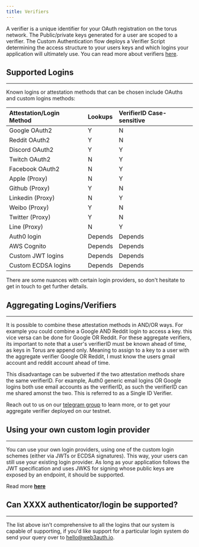```yaml
---
title: Verifiers
---
```


A verifier is a unique identifier for your OAuth registration on the torus network. The Public/private keys generated for a user are scoped to a
verifier. The Custom Authentication flow deploys a Verifier Script determining the access structure to your users keys and which logins your
application will ultimately use. You can read more about verifiers
[here](https://medium.com/toruslabs/key-assignments-resolution-and-retrieval-afb984500612).

## Supported Logins

---

Known logins or attestation methods that can be chosen include OAuths and custom logins methods:

| Attestation/Login Method | Lookups | VerifierID Case-sensitive |
| :----------------------- | :------ | :------------------------ |
| Google OAuth2            | Y       | N                         |
| Reddit OAuth2            | Y       | N                         |
| Discord OAuth2           | Y       | Y                         |
| Twitch OAuth2            | N       | Y                         |
| Facebook OAuth2          | N       | Y                         |
| Apple \(Proxy\)          | N       | Y                         |
| Github \(Proxy\)         | Y       | N                         |
| Linkedin \(Proxy\)       | N       | Y                         |
| Weibo \(Proxy\)          | Y       | N                         |
| Twitter \(Proxy\)        | Y       | N                         |
| Line \(Proxy\)           | N       | Y                         |
| Auth0 login              | Depends | Depends                   |
| AWS Cognito              | Depends | Depends                   |
| Custom JWT logins        | Depends | Depends                   |
| Custom ECDSA logins      | Depends | Depends                   |

There are some nuances with certain login providers, so don't hesitate to get in touch to get further details.

## Aggregating Logins/Verifiers

---

It is possible to combine these attestation methods in AND/OR ways. For example you could combine a Google AND Reddit login to access a key. this vice
versa can be done for Google OR Reddit. For these aggregate verifiers, its important to note that a user's verifierID must be known ahead of time, as
keys in Torus are append only. Meaning to assign to a key to a user with the aggregate verifier Google OR Reddit, I must know the users gmail account
and reddit account ahead of time.

This disadvantage can be subverted if the two attestation methods share the same verifierID. For example, Auth0 generic email logins OR Google logins
both use email accounts as the verifierID, as such the verifierID can me shared amonst the two. This is referred to as a Single ID Verifier.

Reach out to us on our [telegram group](https://t.me/web3auth) to learn more, or to get your aggregate verifier deployed on our testnet.

## Using your own custom login provider

---

You can use your own login providers, using one of the custom login schemes \(either via JWTs or ECDSA signatures\). This way, your users can still
use your existing login provider. As long as your application follows the JWT specification and uses JWKS for signing whose public keys are exposed by
an endpoint, it should be supported.

Read more [**here**](/developing-with-web3auth/customauth/#custom-verifiers)

## Can XXXX authenticator/login be supported?

---

The list above isn't comprehensive to all the logins that our system is capable of supporting, if you'd like support for a particular login system do
send your query over to hello@web3auth.io.
